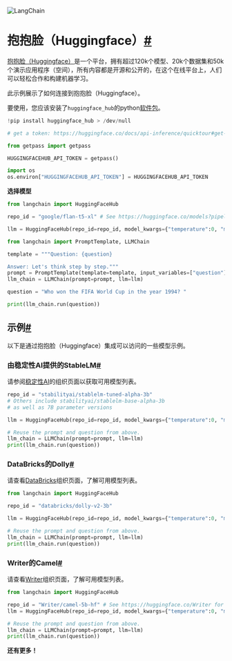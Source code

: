 

<Head>
  <script>
    {
      `(function() {
         var _hmt = _hmt || [];
(function() {
  var hm = document.createElement("script");
  hm.src = "https://hm.baidu.com/hm.js?e60fb290e204e04c5cb6f79b0ac1e697";
  var s = document.getElementsByTagName("script")[0]; 
  s.parentNode.insertBefore(hm, s);
})();
       })();`
    }
  </script>
</Head>

![LangChain](https://pica.zhimg.com/50/v2-56e8bbb52aa271012541c1fe1ceb11a2_r.gif)





抱抱脸（Huggingface）[#](#hugging-face-hub "跳转到标题链接")
======================================

[抱抱脸（Huggingface）](https://huggingface.co/docs/hub/index)是一个平台，拥有超过120k个模型、20k个数据集和50k个演示应用程序（空间），所有内容都是开源和公开的，在这个在线平台上，人们可以轻松合作和构建机器学习。

此示例展示了如何连接到抱抱脸（Huggingface）。

要使用，您应该安装了`huggingface_hub`的python[软件包](https://huggingface.co/docs/huggingface_hub/installation)。

```python
!pip install huggingface_hub > /dev/null

```

```python
# get a token: https://huggingface.co/docs/api-inference/quicktour#get-your-api-token

from getpass import getpass

HUGGINGFACEHUB_API_TOKEN = getpass()

```

```python
import os
os.environ["HUGGINGFACEHUB_API_TOKEN"] = HUGGINGFACEHUB_API_TOKEN

```

**选择模型**

```python
from langchain import HuggingFaceHub

repo_id = "google/flan-t5-xl" # See https://huggingface.co/models?pipeline_tag=text-generation&sort=downloads for some other options

llm = HuggingFaceHub(repo_id=repo_id, model_kwargs={"temperature":0, "max_length":64})

```

```python
from langchain import PromptTemplate, LLMChain

template = """Question: {question}

Answer: Let's think step by step."""
prompt = PromptTemplate(template=template, input_variables=["question"])
llm_chain = LLMChain(prompt=prompt, llm=llm)

question = "Who won the FIFA World Cup in the year 1994? "

print(llm_chain.run(question))

```

示例[#](#examples "跳转到标题链接")
--------------------------

以下是通过抱抱脸（Huggingface）集成可以访问的一些模型示例。

### 由稳定性AI提供的StableLM[#](#stablelm-by-stability-ai "跳转到标题链接")

请参阅[稳定性AI](https://huggingface.co/stabilityai)的组织页面以获取可用模型列表。

```python
repo_id = "stabilityai/stablelm-tuned-alpha-3b"
# Others include stabilityai/stablelm-base-alpha-3b
# as well as 7B parameter versions

```

```python
llm = HuggingFaceHub(repo_id=repo_id, model_kwargs={"temperature":0, "max_length":64})

```

```python
# Reuse the prompt and question from above.
llm_chain = LLMChain(prompt=prompt, llm=llm)
print(llm_chain.run(question))

```

### DataBricks的Dolly[#](#dolly-by-databricks "Permalink to this headline")

请查看[DataBricks](https://huggingface.co/databricks)组织页面，了解可用模型列表。

```python
from langchain import HuggingFaceHub

repo_id = "databricks/dolly-v2-3b"

llm = HuggingFaceHub(repo_id=repo_id, model_kwargs={"temperature":0, "max_length":64})

```

```python
# Reuse the prompt and question from above.
llm_chain = LLMChain(prompt=prompt, llm=llm)
print(llm_chain.run(question))

```

### Writer的Camel[#](#camel-by-writer "Permalink to this headline")

请查看[Writer](https://huggingface.co/Writer)组织页面，了解可用模型列表。

```python
from langchain import HuggingFaceHub

repo_id = "Writer/camel-5b-hf" # See https://huggingface.co/Writer for other options
llm = HuggingFaceHub(repo_id=repo_id, model_kwargs={"temperature":0, "max_length":64})

```

```python
# Reuse the prompt and question from above.
llm_chain = LLMChain(prompt=prompt, llm=llm)
print(llm_chain.run(question))

```

**还有更多！**

